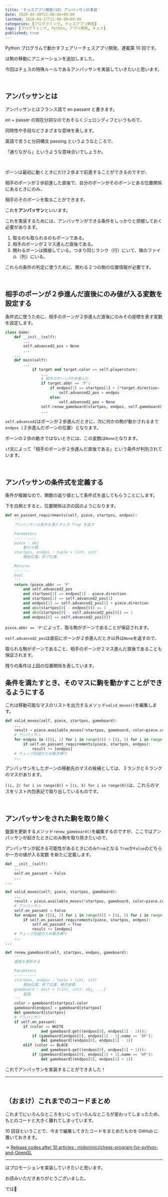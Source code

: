 ```yaml
---
title: 'チェスアプリ開発(10) アンパッサンの実装'
date: 2020-04-30T12:00:00+09:00
lastmod: 2020-09-27T12:00:00+09:00
categories: [プログラミング, チェスアプリ開発]
tags: [プログラミング, Python, アプリ開発, チェス]
published: true
---
```


Python プログラムで動かすフェアリーチェスアプリ開発、連載第 10 回です。

<pstlk label="前回" to="chess-app-devel-9" />は駒の移動にアニメーションを追加しました。

今回はチェスの特殊ルールであるアンパッサンを実装していきたいと思います。

<!--more-->

<br/>

## アンパッサンとは

アンパッサンとはフランス語で en passant と書きます。

en + passer の現在分詞なのでおそらくジェロンディフというもので、

同時性や手段などさまざまな意味を表します。

英語で言うと分詞構文 passing というようなところで、

「通りながら」というような意味合いでしょうか。

<br/>

ポーンは最初に動くときにだけ２歩まで前進することができるのですが、

相手のポーンが２歩前進した直後で、自分のポーンがそのポーンとある位置関係にあるときにのみ、

相手のそのポーンを取ることができます。

これを**アンパッサン**といいます。

<postimage src="en-passant" ext="gif" alt="アンパッサン" />

これを実装するためには、アンパッサンができる条件をしっかりと把握しておく必要があります。

1. 取るのも取られるのもポーンである。
1. 相手のポーンが２マス進んだ直後である。
1. 関わるポーンは隣接している。つまり同じランク（行）にいて、隣のファイル（列）にいる。

これらの条件の判定に使うために、関わる２つの駒の位置情報が必要です。

<br/>

## 相手のポーンが２歩進んだ直後にのみ値が入る変数を設定する

条件式に使うために、相手のポーンが２歩進んだ直後にのみその座標を表す変数を設定します。

```py name=main.py hl_lines=4,11-16
class Game:
    def __init__(self):
        ...
        self.advanced2_pos = None
        ...
    ...
    def main(self):
        ...
            if target and target.color == self.playersturn:
                ...
                # 相手のポーンが2歩進んだ
                if target.abbr == 'P':
                    if endpos[1] == startpos[1] + 2*target.direction:
                        self.advanced2_pos = endpos
                    else:
                        self.advanced2_pos = None
                self.renew_gameboard(startpos, endpos, self.gameboard)
                ...
```

`self.advanced2`はポーンが２歩進んだときに、次に何かの駒が動かされるまで`endpos`（２歩進んだポーンの位置）となります。

ポーンの２歩の動きではないときには、この変数は`None`となります。

`if`文によって「相手のポーンが２歩進んだ直後である」という条件が判別されています。

<br/>

## アンパッサンの条件式を定義する

条件が複雑なので、関数の返り値として条件式を返してもらうことにします。

下を白側とすると、位置関係は次の図のようになります。

<postimage src="position" ext="png" alt="位置関係" />

```py name=main.py
def en_passant_requirements(self, piece, startpos, endpos):
    '''
    アンパッサンの条件を満たすとき True を返す

    Parameters
    ----------
    piece : obj
        動かす駒．
    startpos, endpos : tuple > (int, int)
        開始位置，終了位置．

    Returns
    -------
    bool
    '''
    return (piece.abbr == 'P'
        and self.advanced2_pos
        and startpos[1] == endpos[1] - piece.direction
        and startpos[1] == self.advanced2_pos[1]
        and endpos[1] == self.advanced2_pos[1] + piece.direction
        and abs(startpos[0] - endpos[0]) == 1
        and abs(startpos[0] - self.advanced2_pos[0]) == 1
        and endpos[0] == self.advanced2_pos[0])
```

`piece.abbr == 'P'`によって、取る駒がポーンであることが保証されます。

`self.advanced2_pos`は直前にポーンが２歩進んだとき以外は`None`を返すので、

取られる駒がポーンであること、相手のポーンが２マス進んだ直後であることも保証されます。

残りの条件は上図の位置関係を表しています。

## 条件を満たすとき、そのマスに駒を動かすことができるようにする

これは移動可能なマスのリストを出力するメソッド`valid_moves()`を編集します。

```py name=main.py hl_lines=4-7
def valid_moves(self, piece, startpos, gameboard):
    ...
    result = piece.available_moves(*startpos, gameboard, color=piece.color)
    # アンパッサン
    for endpos in ([(i, 2) for i in range(8)] + [(i, 5) for i in range(8)]):
        if self.en_passant_requirements(piece, startpos, endpos):
            result += [endpos]
    # チェック回避のため動き縛り
    ...
```

アンパッサンをしたポーンの移動先のマスの候補としては、３ランクと６ランクのマスがあります。

`[(i, 2) for i in range(8)] + [(i, 5) for i in range(8)]`は、これらのマスをリスト内包表記で取り出しているものです。

<br/>

## アンパッサンをされた駒を取り除く

盤面を更新するメソッド`renew_gameboard()`を編集するのですが、ここではアンパッサンが起きたときにのみ駒を取り除きたいので、

<p>

アンパッサンが起きる可能性があるときにのみ`True`となる
<tltp label="ブール変数">`True`か`False`のどちらか一方の値が入る変数</tltp>
を新たに定義します。

</p>

```py name=main.py hl_lines=3,11,14,31,34-43
def __init__(self):
    ...
    self.en_passant = False
    ...
...
　
def valid_moves(self, piece, startpos, gameboard):
    ...
    result = piece.available_moves(*startpos, gameboard, color=piece.color)
    # アンパッサン
    self.en_passant = False
    for endpos in ([(i, 2) for i in range(8)] + [(i, 5) for i in range(8)]):
        if self.en_passant_requirements(piece, startpos, endpos):
            self.en_passant = True
            result += [endpos]
    # チェック回避のため動き縛り
    ...
...
　
def renew_gameboard(self, startpos, endpos, gameboard):
    '''
    盤面を更新する

    Parameters
    ----------
    startpos, endpos : tuple > (int, int)
        開始位置，終了位置．絶対座標．
    gameboard : dict > {(int, int): obj, ...}
        盤面．
    '''
    color = gameboard[startpos].color
    gameboard[endpos] = gameboard[startpos]
    del gameboard[startpos]
    # アンパッサン
    if self.en_passant:
        if (color == WHITE
                and gameboard.get((endpos[0], endpos[1] - 1))):
            if (gameboard[endpos[0], endpos[1] - 1].name == 'BP'):
                del gameboard[(endpos[0], endpos[1] - 1)]
        elif (color == BLACK
                and gameboard.get((endpos[0], endpos[1] + 1))):
            if (gameboard[endpos[0], endpos[1] + 1].name == 'WP'):
                del gameboard[(endpos[0], endpos[1] + 1)]
```

これでアンパッサンを実装することができました！

<postimage src="en-passant-success" ext="gif" alt="アンパッサン完成" />

---

<br/>

## （おまけ）これまでのコードまとめ

これまでにいろんなところをいじっていろんなところが変わってしまったため、もとのコードと大きく離れてしまっています。

10 回目ということで、今まで編集してきたコードをまとめたものを GitHub に置いておきます。

→ [Release codes after 10 articles · midorimici/chess-program-for-python-and-OpenGL](https://github.com/midorimici/chess-program-for-python-and-OpenGL/releases/tag/v.1.0)

---

<pstlk label="次回" to="chess-app-devel-11" />はプロモーションを実装していきたいと思います。

お読みいただきありがとうございました。

では👋
